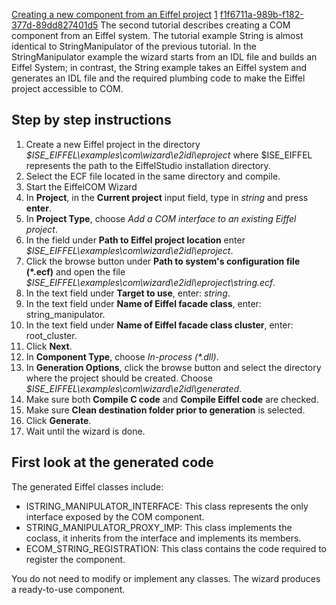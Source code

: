 [[Property:title|Creating a new component from an Eiffel project]]
[[Property:weight|1]]
[[Property:uuid|f1f6711a-989b-f182-377d-89dd827401d5]]
The second tutorial describes creating a COM component from an Eiffel system. The tutorial example <eiffel>String</eiffel> is almost identical to <eiffel>StringManipulator</eiffel> of the previous tutorial. In the <eiffel>StringManipulator</eiffel> example the wizard starts from an IDL file and builds an Eiffel System; in contrast, the <eiffel>String</eiffel> example takes an Eiffel system and generates an IDL file and the required plumbing code to make the Eiffel project accessible to COM. 

==Step by step instructions==
# Create a new Eiffel project in the directory ''$ISE_EIFFEL\examples\com\wizard\e2idl\eproject'' where $ISE_EIFFEL represents the path to the EiffelStudio installation directory. 
# Select the ECF file located in the same directory and compile.
# Start the EiffelCOM Wizard
#  In '''Project''', in the '''Current project''' input field, type in ''string'' and press '''enter'''. 
#  In '''Project Type''', choose ''Add a COM interface to an existing Eiffel project''. 
#  In the field under '''Path to Eiffel project location''' enter ''$ISE_EIFFEL\examples\com\wizard\e2idl\eproject''. 
#  Click the browse button under '''Path to system's configuration file (*.ecf)''' and open the file ''$ISE_EIFFEL\examples\com\wizard\e2idl\eproject\string.ecf''. 
# In the text field under '''Target to use''', enter: ''string''. 
# In the text field under '''Name of Eiffel facade class''', enter: <eiffel>string_manipulator</eiffel>. 
# In the text field under '''Name of Eiffel facade class cluster''', enter: <eiffel>root_cluster</eiffel>. 
#  Click '''Next'''. 
#  In '''Component Type''', choose ''In-process (*.dll)''. 
#  In '''Generation Options''', click the browse button and select the directory where the project should be created. Choose ''$ISE_EIFFEL\examples\com\wizard\e2idl\generated''. 
#  Make sure both '''Compile C code''' and '''Compile Eiffel code''' are checked. 
#  Make sure '''Clean destination folder prior to generation''' is selected. 
#  Click '''Generate'''. 
#  Wait until the wizard is done. 

==First look at the generated code==

The generated Eiffel classes include: 
*  <eiffel>ISTRING_MANIPULATOR_INTERFACE</eiffel>: This class represents the only interface exposed by the COM component. 
*  <eiffel>STRING_MANIPULATOR_PROXY_IMP</eiffel>: This class implements the coclass, it inherits from the interface and implements its members. 
*  <eiffel>ECOM_STRING_REGISTRATION</eiffel>: This class contains the code required to register the component. 
You do not need to modify or implement any classes. The wizard produces a ready-to-use component. 

{{tip|<br/>
In most Eiffel systems functionality is spread out throughout the system. No single class exposes the full functionality of the system and can serve as a Facade to the outside world. Running the wizard on any such class would not be practical. Before starting the wizard write an Eiffel class that acts as a Facade and forwards client calls to the appropriate subsystems. Enter the Facade class name into '''Name of Eiffel facade class''' field. The wizard generates an IDL file from this class. }}

{{seealso| '''See Also''' <br/>
[[Creating a new COM component|Creating a new COM component]]  <br/>
[[Accessing a COM component|Accessing a COM component.]]  }}







